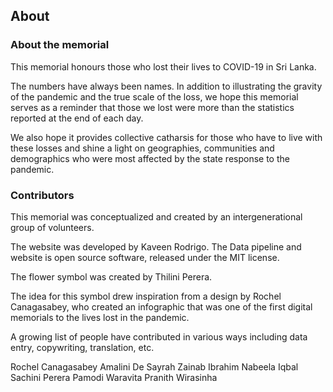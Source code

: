 <Head>
    <title>About Us</title>
</Head>

## About
### About the memorial

This memorial honours those who lost their lives to COVID-19 in Sri Lanka. 

The numbers have always been names. In addition to illustrating the gravity of the pandemic and the true scale of the loss, we hope this memorial serves as a reminder that those we lost were more than the statistics reported at the end of each day. 

We also hope it provides collective catharsis for those who have to live with these losses and shine a light on geographies, communities and demographics who were most affected by the state response to the pandemic. 

### Contributors

This memorial was conceptualized and created by an intergenerational group of volunteers. 

The website was developed by Kaveen Rodrigo. The Data pipeline and website is open source software, released under the MIT license.

The flower symbol was created by Thilini Perera.

The idea for this symbol drew inspiration from a design by Rochel Canagasabey, who created an infographic that was one of the first digital memorials to the lives lost in the pandemic.

A growing list of people have contributed in various ways including data entry, copywriting, translation, etc. 

Rochel Canagasabey
Amalini De Sayrah
Zainab Ibrahim
Nabeela Iqbal
Sachini Perera
Pamodi Waravita
Pranith Wirasinha